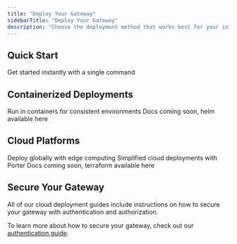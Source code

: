 ```yaml
---
title: "Deploy Your Gateway"
sidebarTitle: "Deploy Your Gateway"
description: "Choose the deployment method that works best for your infrastructure and requirements"
---
```


## Quick Start

<CardGroup cols={2}>
  <Card title="NPX" icon="terminal" href="/ai-gateway/quickstart">
    Get started instantly with a single command
  </Card>
</CardGroup>

## Containerized Deployments

<CardGroup cols={2}>
  <Card title="Docker" icon="docker" href="/ai-gateway/deployment/docker">
    Run in containers for consistent environments
  </Card>
  <Card
    title="Kubernetes"
    icon="chart-network"
    href="https://github.com/Helicone/helicone-helm-v3"
  >
    Docs coming soon, helm available here
  </Card>
</CardGroup>

## Cloud Platforms

<CardGroup cols={3}>
  <Card title="Fly.io" icon="plane" href="/ai-gateway/deployment/fly">
    Deploy globally with edge computing
  </Card>
  <Card title="Porter" icon="ship" href="/ai-gateway/deployment/porter">
    Simplified cloud deployments with Porter
  </Card>
  <Card
    title="AWS ECS"
    icon="aws"
    href="https://github.com/Helicone/ai-gateway/tree/main/infrastructure/terraform"
  >
    Docs coming soon, terraform available here
  </Card>
</CardGroup>

## Secure Your Gateway

All of our cloud deployment guides include instructions on how to secure your gateway with authentication and authorization.

To learn more about how to secure your gateway, check out our [authentication guide](/ai-gateway/authentication).
